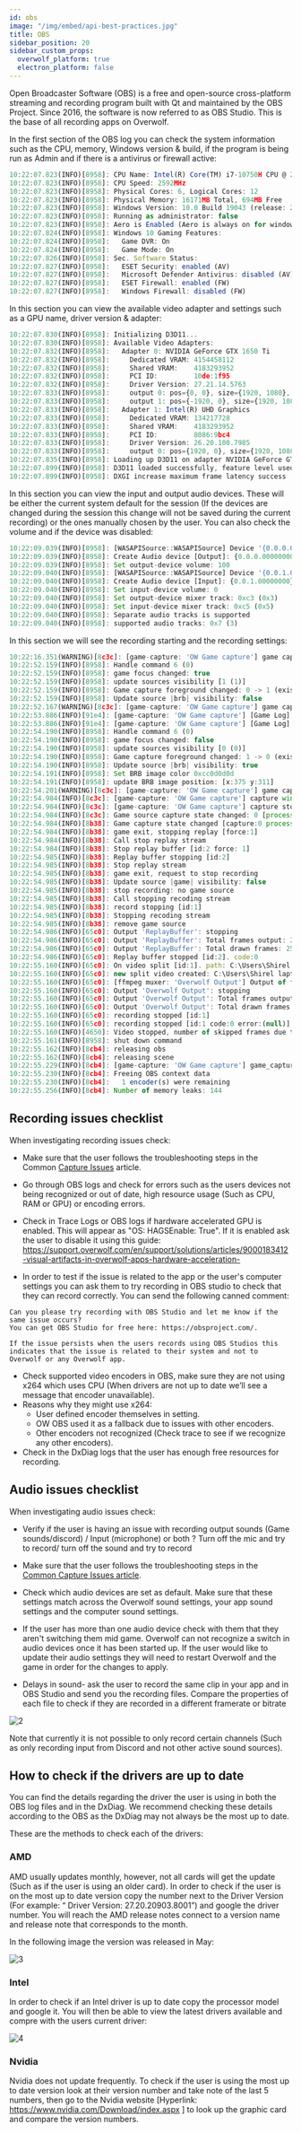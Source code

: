 ```yaml
---
id: obs
image: "/img/embed/api-best-practices.jpg"
title: OBS
sidebar_position: 20
sidebar_custom_props:
  overwolf_platform: true
  electron_platform: false
---
```


Open Broadcaster Software (OBS) is a free and open-source cross-platform streaming and recording program built with Qt and maintained by the OBS Project. Since 2016, the software is now referred to as OBS Studio.
This is the base of all recording apps on Overwolf.

In the first section of the OBS log you can check the system information such as the CPU, memory, Windows version & build, if the program is being run as Admin and if there is a antivirus or firewall active:

```js
10:22:07.823(INFO)[8958]: CPU Name: Intel(R) Core(TM) i7-10750H CPU @ 2.60GHz
10:22:07.823(INFO)[8958]: CPU Speed: 2592MHz
10:22:07.823(INFO)[8958]: Physical Cores: 6, Logical Cores: 12
10:22:07.823(INFO)[8958]: Physical Memory: 16171MB Total, 694MB Free
10:22:07.823(INFO)[8958]: Windows Version: 10.0 Build 19043 (release: 2009; revision: 1110; 64-bit)
10:22:07.823(INFO)[8958]: Running as administrator: false
10:22:07.823(INFO)[8958]: Aero is Enabled (Aero is always on for windows 8 and above)
10:22:07.824(INFO)[8958]: Windows 10 Gaming Features:
10:22:07.824(INFO)[8958]: 	Game DVR: On
10:22:07.824(INFO)[8958]: 	Game Mode: On
10:22:07.826(INFO)[8958]: Sec. Software Status:
10:22:07.827(INFO)[8958]: 	ESET Security: enabled (AV)
10:22:07.827(INFO)[8958]: 	Microsoft Defender Antivirus: disabled (AV)
10:22:07.827(INFO)[8958]: 	ESET Firewall: enabled (FW)
10:22:07.827(INFO)[8958]: 	Windows Firewall: disabled (FW)
```

In this section you can view the available video adapter and settings such as a GPU name, driver version & adapter:

```js
10:22:07.830(INFO)[8958]: Initializing D3D11...
10:22:07.830(INFO)[8958]: Available Video Adapters: 
10:22:07.832(INFO)[8958]: 	Adapter 0: NVIDIA GeForce GTX 1650 Ti
10:22:07.832(INFO)[8958]: 	  Dedicated VRAM: 4154458112
10:22:07.832(INFO)[8958]: 	  Shared VRAM:    4183293952
10:22:07.832(INFO)[8958]: 	  PCI ID:         10de:1f95
10:22:07.832(INFO)[8958]: 	  Driver Version: 27.21.14.5763
10:22:07.833(INFO)[8958]: 	  output 0: pos={0, 0}, size={1920, 1080}, attached=true, refresh=60, name=DELL P2419H
10:22:07.833(INFO)[8958]: 	  output 1: pos={-1920, 0}, size={1920, 1080}, attached=true, refresh=60, name=DELL P2419H
10:22:07.833(INFO)[8958]: 	Adapter 1: Intel(R) UHD Graphics
10:22:07.833(INFO)[8958]: 	  Dedicated VRAM: 134217728
10:22:07.833(INFO)[8958]: 	  Shared VRAM:    4183293952
10:22:07.833(INFO)[8958]: 	  PCI ID:         8086:9bc4
10:22:07.833(INFO)[8958]: 	  Driver Version: 26.20.100.7985
10:22:07.833(INFO)[8958]: 	  output 0: pos={1920, 0}, size={1920, 1080}, attached=true, refresh=144, name=
10:22:07.835(INFO)[8958]: Loading up D3D11 on adapter NVIDIA GeForce GTX 1650 Ti (0)
10:22:07.899(INFO)[8958]: D3D11 loaded successfully, feature level used: b000
10:22:07.899(INFO)[8958]: DXGI increase maximum frame latency success
```

In this section you can view the input and output audio devices. These will be either the current system default for the session (If the devices are changed during the session this change will not be saved during the current recording) or the ones manually chosen by the user. You can also check the volume and if the device was disabled:

```js
10:22:09.039(INFO)[8958]: [WASAPISource::WASAPISource] Device '{0.0.0.00000000}.{66d4c155-4c0a-435b-bfb1-599df12252e7}' not found.  Waiting for device
10:22:09.039(INFO)[8958]: Create Audio device [Output]: {0.0.0.00000000}.{66d4c155-4c0a-435b-bfb1-599df12252e7}
10:22:09.039(INFO)[8958]: Set output-device volume: 100
10:22:09.040(INFO)[8958]: [WASAPISource::WASAPISource] Device '{0.0.1.00000000}.{b3122eb7-9ca4-410c-9a33-4a54468a3f23}' not found.  Waiting for device
10:22:09.040(INFO)[8958]: Create Audio device [Input]: {0.0.1.00000000}.{b3122eb7-9ca4-410c-9a33-4a54468a3f23}
10:22:09.040(INFO)[8958]: Set input-device volume: 0
10:22:09.040(INFO)[8958]: Set output-device mixer track: 0xc3 (0x3)
10:22:09.040(INFO)[8958]: Set input-device mixer track: 0xc5 (0x5)
10:22:09.040(INFO)[8958]: Separate audio tracks is supported
10:22:09.040(INFO)[8958]: supported audio tracks: 0x7 (3)
```

In this section we will see the recording starting and the recording settings:

```js
10:22:16.351(WARNING)[8c3c]: [game-capture: 'OW Game capture'] game capture pause state changed: 0 -> 1
10:22:52.159(INFO)[8958]: Handle command 6 (0)
10:22:52.159(INFO)[8958]: game focus changed: true
10:22:52.159(INFO)[8958]: update sources visibility [1 (1)]
10:22:52.159(INFO)[8958]: Game capture foreground changed: 0 -> 1 (exist: 1 visible:1)
10:22:52.159(INFO)[8958]: Update source |brb| visibility: false
10:22:52.167(WARNING)[8c3c]: [game-capture: 'OW Game capture'] game capture pause state changed: 1 -> 0
10:22:53.886(INFO)[91e4]: [game-capture: 'OW Game capture'] [Game Log]: gl_free: GL error occurred on free: 1282
10:22:53.886(INFO)[91e4]: [game-capture: 'OW Game capture'] [Game Log]: ------------------ gl capture freed ------------------
10:22:54.190(INFO)[8958]: Handle command 6 (0)
10:22:54.190(INFO)[8958]: game focus changed: false
10:22:54.190(INFO)[8958]: update sources visibility [0 (0)]
10:22:54.190(INFO)[8958]: Game capture foreground changed: 1 -> 0 (exist: 1 visible:1)
10:22:54.190(INFO)[8958]: Update source |brb| visibility: true
10:22:54.191(INFO)[8958]: Set BRB image color 0xcc0d0d0d
10:22:54.191(INFO)[8958]: update BRB image position: [x:375 y:311]
10:22:54.201(WARNING)[8c3c]: [game-capture: 'OW Game capture'] game capture pause state changed: 0 -> 1
10:22:54.984(INFO)[8c3c]: [game-capture: 'OW Game capture'] capture window no longer exists, terminating capture
10:22:54.984(INFO)[8c3c]: [game-capture: 'OW Game capture'] capture stopped
10:22:54.984(INFO)[8c3c]: Game source capture state changed: 0 [process alive: true, sli: false]
10:22:54.984(INFO)[8b38]: Game capture state changed [capture:0 process alive:0]
10:22:54.984(INFO)[8b38]: game exit, stopping replay [force:1]
10:22:54.984(INFO)[8b38]: Call stop replay stream
10:22:54.984(INFO)[8b38]: Stop replay buffer [id:2 force: 1]
10:22:54.985(INFO)[8b38]: Replay buffer stopping [id:2]
10:22:54.985(INFO)[8b38]: Stop replay stream
10:22:54.985(INFO)[8b38]: game exit, request to stop recording
10:22:54.985(INFO)[8b38]: Update source |game| visibility: false
10:22:54.985(INFO)[8b38]: stop recording: no game source
10:22:54.985(INFO)[8b38]: Call stopping recoding stream
10:22:54.985(INFO)[8b38]: record stopping [id:1]
10:22:54.985(INFO)[8b38]: Stopping recoding stream
10:22:54.985(INFO)[8b38]: remove game source
10:22:54.986(INFO)[65c0]: Output 'ReplayBuffer': stopping
10:22:54.986(INFO)[65c0]: Output 'ReplayBuffer': Total frames output: 2576
10:22:54.986(INFO)[65c0]: Output 'ReplayBuffer': Total drawn frames: 2585
10:22:54.986(INFO)[65c0]: Replay buffer stopped [id:2]. code:0
10:22:55.160(INFO)[65c0]: On video split [id:1]. path: C:\Users\Shirel laptop\Videos\Overwolf\Outplayed\tmp\Minecraft 07-20-2021_10-22-07-714.mp4 duration: 43050
10:22:55.160(INFO)[65c0]: new split video created: C:\Users\Shirel laptop\Videos\Overwolf\Outplayed\tmp\Minecraft 07-20-2021_10-22-07-714.mp4 duration: 43050
10:22:55.160(INFO)[65c0]: [ffmpeg muxer: 'Overwolf Output'] Output of file 'C:\Users\Shirel laptop\Videos\Overwolf\Outplayed\tmp\Minecraft 07-20-2021_10-22-07-714.mp4' stopped
10:22:55.160(INFO)[65c0]: Output 'Overwolf Output': stopping
10:22:55.160(INFO)[65c0]: Output 'Overwolf Output': Total frames output: 2586
10:22:55.160(INFO)[65c0]: Output 'Overwolf Output': Total drawn frames: 2595
10:22:55.160(INFO)[65c0]: recording stopped [id:1]
10:22:55.160(INFO)[65c0]: recording stopped [id:1 code:0 error:(null)]
10:22:55.160(INFO)[4650]: Video stopped, number of skipped frames due to encoding lag: 8/2593 (0.3%)
10:22:55.161(INFO)[8958]: shut down command
10:22:55.162(INFO)[8cb4]: releasing obs
10:22:55.162(INFO)[8cb4]: releasing scene
10:22:55.229(INFO)[8cb4]: [game-capture: 'OW Game capture'] game_capture_destroy
10:22:55.230(INFO)[8cb4]: Freeing OBS context data
10:22:55.230(INFO)[8cb4]: 	1 encoder(s) were remaining
10:22:55.256(INFO)[8cb4]: Number of memory leaks: 144
```

## Recording issues checklist

When investigating recording issues check:

* Make sure that the user follows the troubleshooting steps in the Common [Capture Issues](https://support.overwolf.com/en/support/solutions/articles/9000181387-common-capture-issues) article.

* Go through OBS logs and check for errors such as the users devices not being recognized or out of date, high resource usage (Such as CPU, RAM or GPU) or encoding errors.

* Check in Trace Logs or OBS logs if hardware accelerated GPU is enabled. This will appear as "OS: HAGSEnable: True". If it is enabled ask the user to disable it using this guide: https://support.overwolf.com/en/support/solutions/articles/9000183412-visual-artifacts-in-overwolf-apps-hardware-acceleration- 

* In order to test if the issue is related to the app or the user's computer settings you can ask them to try recording in OBS studio to check that they can record correctly. You can send the following canned comment:

```text
Can you please try recording with OBS Studio and let me know if the same issue occurs?
You can get OBS Studio for free here: https://obsproject.com/.  

If the issue persists when the users records using OBS Studios this indicates that the issue is related to their system and not to Overwolf or any Overwolf app.
```

* Check supported video encoders in OBS, make sure they are not using x264 which uses CPU (When drivers are not up to date we’ll see a message that encoder unavailable).
* Reasons why they might use x264:
  * User defined encoder themselves in setting.
  * OW OBS used it as a fallback due to issues with other encoders.
  * Other encoders not recognized (Check trace to see if we recognize any other encoders).
* Check in the DxDiag logs that the user has enough free resources for recording.

## Audio issues checklist

When investigating audio issues check:

* Verify if the user is having an issue with recording output sounds (Game sounds/discord) / Input (microphone) or both ?
Turn off the mic and try to record/ turn off the sound and try to record

* Make sure that the user follows the troubleshooting steps in the [Common Capture Issues article](https://support.overwolf.com/en/support/solutions/articles/9000181387-common-capture-issues). 

* Check which audio devices are set as default. Make sure that these settings match across the Overwolf sound settings, your app sound settings and the computer sound settings.

* If the user has more than one audio device check with them that they aren't switching them mid game. 
Overwolf can not recognize a switch in audio devices once it has been started up. If the user would like to update their audio settings they will need to restart Overwolf and the game in order for the changes to apply.

* Delays in sound- ask the user to record the same clip in your app and in OBS Studio and send you the recording files. Compare the properties of each file to check if they are recorded in a different framerate or bitrate

![2](/assets/logs/2.png)

Note that currently it is not possible to only record certain channels (Such as only recording input from Discord and not other active sound sources).

## How to check if the drivers are up to date

You can find the details regarding the driver the user is using in both the OBS log files and in the DxDiag. We recommend checking these details according to the OBS as the DxDiag may not always be the most up to date.

These are the methods to check each of the drivers:

### AMD

AMD usually updates monthly, however, not all cards will get the update (Such as if the user is using an older card).
In order to check if the user is on the most up to date version copy the number next to the Driver Version (For example: “ Driver Version: 27.20.20903.8001”) and google the driver number. You will reach the AMD release notes connect to a version name and release note that corresponds to the month. 

In the following image the version was released in May:

![3](/assets/logs/3.png)

### Intel

In order to check if an Intel driver is up to date copy the processor model and google it. You will then be able to view the latest drivers available and compre with the users current driver: 

![4](/assets/logs/4.png)

### Nvidia

Nvidia does not update frequently. To check if the user is using the most up to date version look at their version number and take note of the last 5 numbers, then go to the Nvidia website [Hyperlink: https://www.nvidia.com/Download/index.aspx ] to look up the graphic card and compare the version numbers. 




